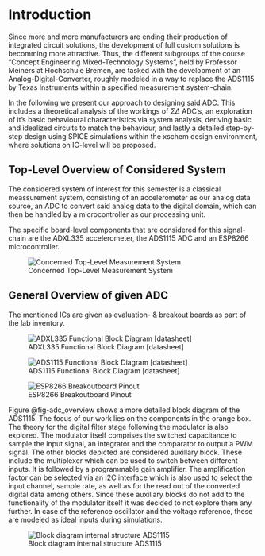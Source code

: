 # Introduction
Since more and more manufacturers are ending their production of integrated circuit solutions, the development of full custom solutions is becomming more attractive. Thus, the different subgroups of the course "Concept Engineering Mixed-Technology Systems", held by Professor Meiners at Hochschule Bremen, are tasked with the development of an Analog-Digital-Converter, roughly modeled in a way to replace the ADS1115 by Texas Instruments within a specified measurement system-chain. 

In the following we present our approach to designing said ADC. This includes a theoretical analysis of the workings of $\Sigma \Delta$ ADC's, an exploration of it's basic behavioural characteristics via system analysis, deriving basic and idealized circuits to match the behaviour, and lastly a detailed step-by-step design using SPICE simulations within the xschem design environment, where solutions on IC-level will be proposed. 


## Top-Level Overview of Considered System

The considered system of interest for this semester is a classical meassurement system, consisting of an accelerometer as our analog data source, an ADC to convert said analog data to the digital domain, which can then be handled by a microcontroller as our processing unit.

The specific board-level components that are considered for this signal-chain are the ADXL335 accelerometer, the ADS1115 ADC and an ESP8266 microcontroller.

![Concerned Top-Level Measurement System](figures/introduction/toplvl_sys_overview.png){#fig_toplvl_view}


## General Overview of given ADC
The mentioned ICs are given as evaluation- & breakout boards as part of the lab inventory.

![ADXL335 Functional Block Diagram [datasheet]](figures/introduction/ADXL335.PNG){#fig_ADXL_block}

![ADS1115 Functional Block Diagram [datasheet]](figures/introduction/ADS1115.PNG){#fig_ADS_block}

![ESP8266 Breakoutboard Pinout](figures/introduction/ESP8266_breakout.PNG){#fig_ESP8266}


Figure @fig-adc_overview shows a more detailed block diagram of the ADS1115. The focus of our work lies on the components in the orange box. The theory for the digital filter stage following the modulator is also explored. The modulator itself comprises the switched capacitance to sample the input signal, an integrator and the comparator to output a PWM signal. 
The other blocks depicted are considered auxillary block. These include the multiplexer which can be used to switch between different inputs. It is followed by a programmable gain amplifier. The amplification factor can be selected via an I2C interface which is also used to select the input channel, sample rate, as well as for the read out of the converted digital data among others. Since these auxillary blocks do not add to the functionality of the modulator itself it was decided to not explore them any further. In case of the reference oscillator and the voltage reference, these are modeled as ideal inputs during simulations.

![Block diagram internal structure ADS1115](figures/introduction/BlockDiagramm_ADS1115.svg){#fig-adc_overview}

